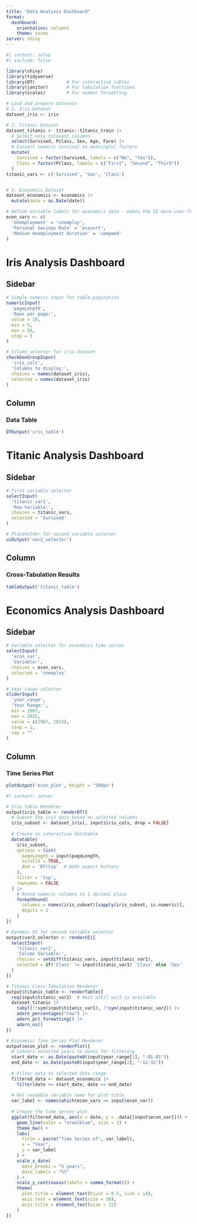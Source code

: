 ```yaml
---
title: "Data Analysis Dashboard"
format: 
  dashboard:
    orientation: columns
    theme: cosmo
server: shiny
---
```


```r
#| context: setup
#| include: false

library(shiny)          
library(tidyverse)      
library(DT)            # For interactive tables
library(janitor)       # For tabulation functions
library(scales)        # For number formatting

# Load and prepare datasets
# 1. Iris Dataset
dataset_iris <- iris

# 2. Titanic Dataset 
dataset_titanic <- titanic::titanic_train |>
  # Select only relevant columns
  select(Survived, Pclass, Sex, Age, Fare) |>
  # Convert numeric survival to meaningful factors
  mutate(
    Survived = factor(Survived, labels = c("No", "Yes")),
    Class = factor(Pclass, labels = c("First", "Second", "Third"))
  )
titanic_vars <- c('Survived', 'Sex', 'Class')


# 3. Economics Dataset
dataset_economics <- economics |>
  mutate(date = as.Date(date))

# Define variable labels for economics data - makes the UI more user-friendly
econ_vars <- c(
  'Unemployment' = 'unemploy',
  'Personal Savings Rate' = 'psavert',
  'Median Unemployment Duration' = 'uempmed'
)
```

# Iris Analysis Dashboard

## Sidebar {.sidebar}
```r
# Simple numeric input for table pagination
numericInput(
  'pageLength', 
  'Rows per page:', 
  value = 10, 
  min = 5, 
  max = 50, 
  step = 5
)

# Column selector for iris dataset
checkboxGroupInput(
  'iris_cols', 
  'Columns to display:',
  choices = names(dataset_iris),
  selected = names(dataset_iris)
)
```

## Column

### Data Table
```r
DTOutput('iris_table')
```

# Titanic Analysis Dashboard

## Sidebar {.sidebar}
```r
# First variable selector
selectInput(
  'titanic_var1', 
  'Row Variable:', 
  choices = titanic_vars,
  selected = 'Survived'
)

# Placeholder for second variable selector
uiOutput('var2_selector')
```

## Column

### Cross-Tabulation Results
```r
tableOutput('titanic_table')
```

# Economics Analysis Dashboard

## Sidebar {.sidebar}
```r
# Variable selector for economics time series
selectInput(
  'econ_var', 
  'Variable:', 
  choices = econ_vars,
  selected = 'unemploy'
)

# Year range selector
sliderInput(
  'year_range', 
  'Year Range:',
  min = 1967, 
  max = 2015,
  value = c(1967, 2015),
  step = 1,
  sep = ""
)
```

## Column

### Time Series Plot
```r
plotOutput('econ_plot', height = "500px")
```


```r
#| context: server

# Iris Table Renderer
output$iris_table <- renderDT({
  # Subset the iris data based on selected columns
  iris_subset <- dataset_iris[, input$iris_cols, drop = FALSE]
  
  # Create an interactive datatable
  datatable(
    iris_subset,
    options = list(
      pageLength = input$pageLength,
      scrollX = TRUE,
      dom = 'Bfrtip'  # Adds export buttons
    ),
    filter = 'top',
    rownames = FALSE
  ) |>
    # Round numeric columns to 1 decimal place
    formatRound(
      columns = names(iris_subset)[sapply(iris_subset, is.numeric)], 
      digits = 1
    )
})

# Dynamic UI for second variable selector
output$var2_selector <- renderUI({
  selectInput(
    'titanic_var2', 
    'Column Variable:', 
    choices = setdiff(titanic_vars, input$titanic_var1),
    selected = if('Class' != input$titanic_var1) 'Class' else 'Sex'
  )
})

# Titanic Cross-Tabulation Renderer
output$titanic_table <- renderTable({
  req(input$titanic_var2)  # Wait until var2 is available
  dataset_titanic |>
    tabyl(!!sym(input$titanic_var1), !!sym(input$titanic_var2)) |>
    adorn_percentages("row") |>
    adorn_pct_formatting() |>
    adorn_ns()
})

# Economics Time Series Plot Renderer
output$econ_plot <- renderPlot({
  # Convert selected years to dates for filtering
  start_date <- as.Date(paste0(input$year_range[1], "-01-01"))
  end_date <- as.Date(paste0(input$year_range[2], "-12-31"))
  
  # Filter data to selected date range
  filtered_data <- dataset_economics |>
    filter(date >= start_date, date <= end_date)
  
  # Get readable variable name for plot title
  var_label <- names(which(econ_vars == input$econ_var))
  
  # Create the time series plot
  ggplot(filtered_data, aes(x = date, y = .data[[input$econ_var]])) +
    geom_line(color = "steelblue", size = 1) +
    theme_bw() +
    labs(
      title = paste("Time Series of", var_label),
      x = "Year",
      y = var_label
    ) +
    scale_x_date(
      date_breaks = "5 years", 
      date_labels = "%Y"
    ) +
    scale_y_continuous(labels = comma_format()) +
    theme(
      plot.title = element_text(hjust = 0.5, size = 14),
      axis.text = element_text(size = 10),
      axis.title = element_text(size = 12)
    )
})
```